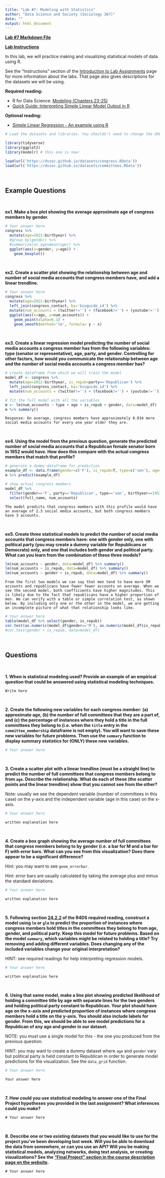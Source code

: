 ```yaml
---
title: "Lab #7: Modeling with Statistics"
author: "Data Science and Society (Sociology 367)"
date: ""
output: html_document
---
```


**[Lab #7 Markdown File](/assignments/Lab_7.Rmd)**

**[Lab Instructions](https://dssoc.github.io/assignments/lab_instructions.html)**

In this lab, we will practice making and visualizing statistical models of data using R.

See the "Instructions" section of the [Introduction to Lab Assignments](https://dssoc.github.io/assignments/lab_instructions.html) page for more information about the labs. That page also gives descriptions for the datasets we will be using.

**Required reading:** 

* R for Data Science: [Modeling (Chapters 23-25)](https://r4ds.had.co.nz/model-intro.html)
* [Quick Guide: Interpreting Simple Linear Model Output in R](https://feliperego.github.io/blog/2015/10/23/Interpreting-Model-Output-In-R)


**Optional reading:** 

* [Simple Linear Regression - An example using R](https://feliperego.github.io/blog/2015/03/11/Simple-Linear-Regression-Example-in-R)


```r
# Load the datasets and libraries. You shouldn't need to change the URL in the `load` function.

library(tidyverse)
library(ggplot2)
library(modelr) # this one is new!

load(url('https://dssoc.github.io/datasets/congress.RData'))
load(url('https://dssoc.github.io/datasets/committees.RData'))
```
<br/>


## Example Questions
<br>

**ex1. Make a box plot showing the average approximate age of congress members by gender.**

```r
# Your answer here
congress %>% 
  mutate(age=2022-birthyear) %>% 
  #group_by(gender) %>% 
  #summarize(av_age=mean(age)) %>% 
  ggplot(aes(x=gender, y=age)) +
    geom_boxplot()
```
<br/>

**ex2. Create a scatter plot showing the relationship between age and number of social media accounts that congress members have, and add a linear trendline.**

```r
# Your answer here
congress %>% 
  mutate(age=2022-birthyear) %>% 
  left_join(congress_contact, by='bioguide_id') %>% 
  mutate(num_accounts = (twitter!='') + (facebook!='') + (youtube!='')) %>% 
  ggplot(aes(x=age, y=num_accounts)) + 
    geom_point(alpha=0.1) + 
    geom_smooth(method='lm', formula= y ~ x)
```
<br/>

**ex3. Create a linear regression model predicting the number of social media accounts a congress member has from the following variables: type (senator or representative), age, party, and gender. Controlling for other factors, how would you communicate the relationship between age and the number of social media accounts a congress member has?**

```r
# create dataframe from which we will train the model
model_df <- congress %>% 
  mutate(age=2022-birthyear, is_repub=party=='Republican') %>% 
  left_join(congress_contact, by='bioguide_id') %>% 
  mutate(num_accounts = (twitter!='') + (facebook!='') + (youtube!=''))

# fit the full model with all the variables
m <- lm(num_accounts ~ type + age + is_repub + gender, data=model_df)
m %>% summary()
```
```
Response: On average, congress members have approximately 0.034 more social media accounts for every one year older they are.
```
<br/>

**ex4. Using the model from the previous question, generate the predicted number of social media accounts that a Republican female senator born in 1952 would have. How does this compare with the actual congress members that match that profile?**

```r
# generate a dummy dataframe for prediction
example_df <- data.frame(gender=c('F'), is_repub=T, type=c('sen'), age=c(2022-1952))
m %>% predict(example_df)

# show actual congress members
model_df %>% 
  filter(gender=='F', party=='Republican', type=='sen', birthyear==1952) %>% 
  select(full_name, num_accounts)
```
```
The model predicts that congress members with this profile would have an average of 2.3 social media accounts, but both congress members have 3 accounts.
```
<br/>

**ex5. Create three statistical models to predict the number of social media accounts that congress members have: one with gender only, one with political party (you may create a dummy variable for Republicans or Democrats) only, and one that includes both gender and political party. What can you learn from the combination of these three models?**

```r
lm(num_accounts ~ gender, data=model_df) %>% summary()
lm(num_accounts ~ is_repub, data=model_df) %>% summary()
lm(num_accounts ~ gender + is_repub, data=model_df) %>% summary()
```

```
From the first two models we can say that men tend to have more SM accounts and republicans have fewer fewer accounts on average. When we see the second model, both coefficients have higher magnitudes. This is likely due to the fact that republicans have a higher proportion of men. We can verify with a table or simple correlation test, as shown below. By including only one or the other in the model, we are getting an incomplete picture of what that relationship looks like.
```

```r
# Your answer here
table(model_df %>% select(gender, is_repub))
cor.test(as.numeric(model_df$gender=='M'), as.numeric(model_df$is_repub))
#cor.test(gender + is_repub, data=model_df)
```


<br/>


## Questions
<br>

**1. When is statistical modeling used? Provide an example of an empirical question that could be answered using statistical modeling techniques.**

```
Write here
```
<br/>

**2. Create the following new variables for each congress member: (a) approximate age, (b) the number of full committees that they are a part of, and (c) the percentage of instances where they hold a title in the full committees they belong to (i.e. when the `title` entry in the `committee_membership` dataframe is not empty). You will want to save these new variables for future problems. Then use the `summary` function to display summary statistics for (ONLY) these new variables.**
```r
# Your answer here
```
<br/>

**3. Create a scatter plot with a linear trendline (must be a straight line) to predict the number of full committees that congress members belong to from `age`. Describe the relationship. What do each of these (the scatter points and the linear trendline) show that you cannot see from the other? **

Note: usually we see the dependent variable (number of committees in this case) on the y-axis and the independent variable (age in this case) on the x-axis.
```r
# Your answer here
```
```
written explanation here
```
<br/>

**4. Create a box graph showing the average number of full committees that congress members belong to by gender (i.e. a bar for M and a bar for F) with error bars. What can you see from this visualization? Does there appear to be a significant difference?**

Hint: you may want to see `geom_errorbar`.

Hint: error bars are usually calculated by taking the average plus and minus the standard deviations.
```r
# Your answer here
```
```
written explanation here
```
<br/>



**5. Following section [24.2.2](https://r4ds.had.co.nz/model-building.html#a-more-complicated-model) of the R4DS required reading, construct a model using `lm` or `glm` to predict the proportion of instances where congress members hold titles in the committees they belong to from age, gender, and political party. Keep this model for future problems. Based on the model `summary`, which variables might be related to holding a title? Try removing and adding different variables. Does changing any of the included variables change your original interpretation?**

HINT: see required readings for help interpreting regression models.
```r
# Your answer here
```
```
written explanation here
```
<br/>

**6. Using that same model, make a line plot showing predicted likelihood of holding a committee title by age with separate lines for the two genders and holding political party constant to Republican. Your plot should have age on the x-axis and predicted proportion of instances where congress members hold a title on the y-axis. You should also include labels for gender. From this, we should be able to see model predictions for a Republican of any age and gender in our dataset.**

NOTE: you must use a single model for this - the one you produced from the previous question.

HINT: you may want to create a dummy dataset where `age` and `gender` vary but political party is held constant to Republican in order to generate model predictions for the visualization. See the `data_grid` function.

```r
# Your answer here
```
```
Your answer here
```
<br/>

**7. How could you use statistical modeling to answer one of the Final Project hypotheses you provided in the last assignment? What inferences could you make?**
```
# Your answer here
```
<br/>


**8. Describe one or two existing datasets that you would like to use for the project you've been developing last week. Will you be able to download the data from somewhere, or can you use an API? Will you be making statistical models, analyzing networks, doing text analysis, or creating visualizations? See the ["Final Project " section in the course description page on the website](https://dssoc.github.io/course/#formal-requirements).**
```
# Your answer here
```
<br/>